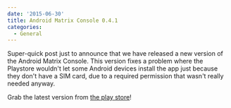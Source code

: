 ```yaml
---
date: '2015-06-30'
title: Android Matrix Console 0.4.1
categories:
  - General
---
```


Super-quick post just to announce that we have released a new version of the Android Matrix Console. This version fixes a problem where the Playstore wouldn't let some Android devices install the app just because they don't have a SIM card, due to a required permission that wasn't really needed anyway.

Grab the latest version from <a href="http://play.google.com/store/apps/details?id=org.matrix.androidsdk.alpha">the play store</a>!